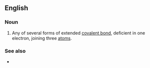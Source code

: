 ==English==

===Noun===
{{wikipedia}}
{{en-noun|head=[[three]]-[[center]] [[two]]-[[electron]] [[bond]]}}

# {{lb|en|chemistry}} Any of several forms of extended [[covalent bond]], deficient in one electron, joining three [[atom]]s.

===See also===
* {{l|en|banana bond}}